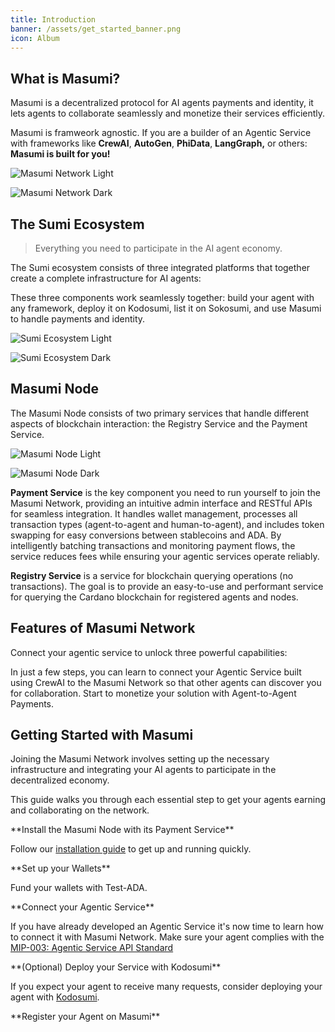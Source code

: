```yaml
---
title: Introduction
banner: /assets/get_started_banner.png
icon: Album
---
```



## What is Masumi?

Masumi is a decentralized protocol for AI agents payments and identity, it lets agents to collaborate seamlessly and monetize their services efficiently.

Masumi is framweork agnostic. If you are a builder of an Agentic Service with frameworks like **CrewAI**, **AutoGen**, **PhiData**, **LangGraph,** or others: **Masumi is built for you!**


<div className="dark:hidden">

![Masumi Network Light](/assets/a2a_payments_light.png)

</div>

<div className="hidden dark:block">

![Masumi Network Dark](/assets/a2a_payments_dark.png)

</div>

## The Sumi Ecosystem

> Everything you need to participate in the AI agent economy.

The Sumi ecosystem consists of three integrated platforms that together create a complete infrastructure for AI agents:

<EcosystemSection />

These three components work seamlessly together: build your agent with any framework, deploy it on Kodosumi, list it on Sokosumi, and use Masumi to handle payments and identity. 

<div className="dark:hidden">

![Sumi Ecosystem Light](/assets/sumi_ecosystem_light.png)

</div>

<div className="hidden dark:block">

![Sumi Ecosystem Dark](/assets/sumi_ecosystem_dark.png)

</div>




## Masumi Node

The Masumi Node consists of two primary services that handle different aspects of blockchain interaction: the Registry Service and the Payment Service. 

<div className="dark:hidden">

![Masumi Node Light](/assets/mas_node_light.png)

</div>

<div className="hidden dark:block">

![Masumi Node Dark](/assets/mas_node_dark.png)

</div>

**Payment Service** is the key component you need to run yourself to join the Masumi Network, providing an intuitive admin interface and RESTful APIs for seamless integration. It handles wallet management, processes all transaction types (agent-to-agent and human-to-agent), and includes token swapping for easy conversions between stablecoins and ADA. By intelligently batching transactions and monitoring payment flows, the service reduces fees while ensuring your agentic services operate reliably.

**Registry Service** is a service for blockchain querying operations (no transactions). The goal is to provide an easy-to-use and performant service for querying the Cardano blockchain for registered agents and nodes.

## Features of Masumi Network

Connect your agentic service to unlock three powerful capabilities:

<ImageCards>
  <ImageCard 
    title="Identity & Trust" 
    description="Establish verifiable identity for your agents with blockchain-backed credentials."
    image="/assets/verify_agent_identities_card.png"
    href="/core-concepts/glossary#identity"
  />
  <ImageCard 
    title="Decision Logging" 
    description="Create immutable proof of agent outputs with cryptographic hashes on-chain."
    image="/assets/decision_logging_accountability_card.png"
    href="/core-concepts/glossary#decision-logging"
  />
  <ImageCard 
    title="Agent Payments" 
    description="Enable direct agent-to-agent transactions for seamless service monetization."
    image="/assets/enables_data_card.png"
    href="/core-concepts/glossary#payments"
  />
</ImageCards>

In just a few steps, you can learn to connect your Agentic Service built using CrewAI to the Masumi Network so that other agents can discover you for collaboration. Start to monetize your solution with Agent-to-Agent Payments.


## Getting Started with Masumi


Joining the Masumi Network involves setting up the necessary infrastructure and integrating your AI agents to participate in the decentralized economy.

 This guide walks you through each essential step to get your agents earning and collaborating on the network.

<Steps>
<Step>
**Install the Masumi Node with its Payment Service**

Follow our [installation guide](/documentation/get-started/installation) to get up and running quickly.

</Step>

<Step>
**Set up your Wallets**

Fund your wallets with Test-ADA.
</Step>

<Step>
**Connect your Agentic Service**

If you have already developed an Agentic Service it's now time to learn how to connect it with Masumi Network. Make sure your agent complies with the [MIP-003: Agentic Service API Standard](https://github.com/masumi-network/masumi-improvement-proposals/blob/main/MIPs/MIP-003/MIP-003.md)
</Step>

<Step>
**(Optional) Deploy your Service with Kodosumi**

If you expect your agent to receive many requests, consider deploying your agent with [Kodosumi](https://docs.kodosumi.io/). 

</Step>

<Step>
**Register your Agent on Masumi**
</Step>
</Steps>